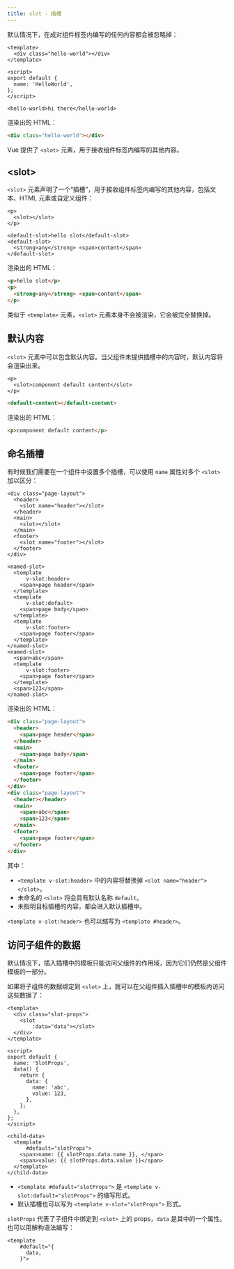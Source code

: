 ```yaml
---
title: slot - 插槽
---
```


默认情况下，在成对组件标签内编写的任何内容都会被忽略掉：

``` vue title="hello-world.vue"
<template>
  <div class="hello-world"></div>
</template>

<script>
export default {
  name: 'HelloWorld',
};
</script>
```

``` vue title="demo-slot.vue" "hi there"
<hello-world>hi there</hello-world>
```

渲染出的 HTML：

``` html
<div class="hello-world"></div>
```

Vue 提供了 `<slot>` 元素，用于接收组件标签内编写的其他内容。

## \<slot>

`<slot>` 元素声明了一个“插槽”，用于接收组件标签内编写的其他内容，包括文本、HTML 元素或自定义组件：

``` vue title="default-slot.vue"
<p>
  <slot></slot>
</p>
```

``` vue title="demo-slot.vue" "hello slot"
<default-slot>hello slot</default-slot>
<default-slot>
  <strong>any</strong> <span>content</span>
</default-slot>
```

渲染出的 HTML：

``` html "hello slot"
<p>hello slot</p>
<p>
  <strong>any</strong> <span>content</span>
</p>
```

类似于 `<template>` 元素，`<slot>` 元素本身不会被渲染，它会被完全替换掉。

## 默认内容

`<slot>` 元素中可以包含默认内容。当父组件未提供插槽中的内容时，默认内容将会渲染出来。

``` vue title="default-content.vue" "component default content"
<p>
  <slot>component default content</slot>
</p>
```

``` html title="demo-slot.vue"
<default-content></default-content>
```

渲染出的 HTML：

``` html "component default content"
<p>component default content</p>
```

## 命名插槽

有时候我们需要在一个组件中设置多个插槽，可以使用 `name` 属性对多个 `<slot>` 加以区分：

``` vue title="named-slot.vue" "name"
<div class="page-layout">
  <header>
    <slot name="header"></slot>
  </header>
  <main>
    <slot></slot>
  </main>
  <footer>
    <slot name="footer"></slot>
  </footer>
</div>
```

``` vue title="demo-slot.vue" ":header" ":default" ":footer"
<named-slot>
  <template
      v-slot:header>
    <span>page header</span>
  </template>
  <template
      v-slot:default>
    <span>page body</span>
  </template>
  <template
      v-slot:footer>
    <span>page footer</span>
  </template>
</named-slot>
<named-slot>
  <span>abc</span>
  <template
      v-slot:footer>
    <span>page footer</span>
  </template>
  <span>123</span>
</named-slot>
```

渲染出的 HTML：

``` html
<div class="page-layout">
  <header>
    <span>page header</span>
  </header>
  <main>
    <span>page body</span>
  </main>
  <footer>
    <span>page footer</span>
  </footer>
</div>
<div class="page-layout">
  <header></header>
  <main>
    <span>abc</span>
    <span>123</span>
  </main>
  <footer>
    <span>page footer</span>
  </footer>
</div>
```

其中：

+ `<template v-slot:header>` 中的内容将替换掉 `<slot name="header"></slot>`。
+ 未命名的 `<slot>` 将会具有默认名称 `default`。
+ 未指明目标插槽的内容，都会进入默认插槽中。

`<template v-slot:header>` 也可以缩写为 `<template #header>`。

## 访问子组件的数据

默认情况下，插入插槽中的模板只能访问父组件的作用域，因为它们仍然是父组件模板的一部分。

如果将子组件的数据绑定到 `<slot>` 上，就可以在父组件插入插槽中的模板内访问这些数据了：

``` vue title="slot-props.vue" {13-16}
<template>
  <div class="slot-props">
    <slot
        :data="data"></slot>
  </div>
</template>

<script>
export default {
  name: 'SlotProps',
  data() {
    return {
      data: {
        name: 'abc',
        value: 123,
      },
    };
  },
};
</script>
```

``` vue title="demo-slot.vue" "slotProps"
<child-data>
  <template
      #default="slotProps">
    <span>name: {{ slotProps.data.name }}, </span>
    <span>value: {{ slotProps.data.value }}</span>
  </template>
</child-data>
```

+ `<template #default="slotProps">` 是 `<template v-slot:default="slotProps">` 的缩写形式。
+ 默认插槽也可以写为 `<template v-slot="slotProps">` 形式。

`slotProps` 代表了子组件中绑定到 `<slot>` 上的 props，`data` 是其中的一个属性。也可以用解构语法编写：

``` vue
<template
    #default="{
      data,
    }">
```
